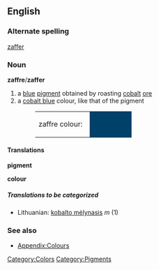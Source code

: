 ==English==
===Alternate spelling===
[[zaffer]]

===Noun===
'''zaffre'''/'''zaffer'''
# a [[blue]] [[pigment]] obtained by roasting [[cobalt]] [[ore]]
# a [[cobalt blue]] colour, like that of the pigment
#:<table><tr><td>zaffre colour: &nbsp;</td><td bgcolor="#00416A" width="80">&nbsp; </td></tr></table>

====Translations====
'''pigment'''
{{top}}
{{mid}}
{{bottom}}

'''colour'''
{{top}}
{{mid}}
{{bottom}}

=====Translations to be categorized=====
{{checktrans}}
<!--Remove this section once all of the translations below have been moved into the tables above.-->
*Lithuanian: [[kobalto mėlynasis]] ''m'' (1)

===See also===
*[[Wiktionary_Appendix:Colours|Appendix:Colours]]

[[Category:Colors]]
[[Category:Pigments]]